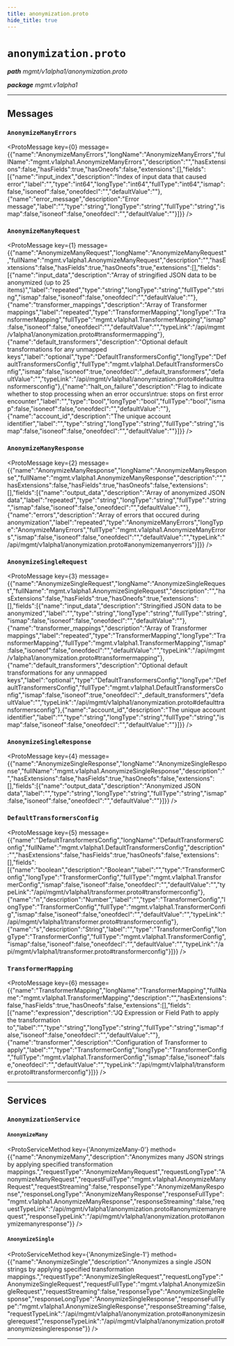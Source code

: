 ```yaml
---
title: anonymization.proto
hide_title: true
---
```



# `anonymization.proto`
_**path** mgmt/v1alpha1/anonymization.proto_

_**package** mgmt.v1alpha1_



---

## Messages


### `AnonymizeManyErrors`
<ProtoMessage key={0} message={{"name":"AnonymizeManyErrors","longName":"AnonymizeManyErrors","fullName":"mgmt.v1alpha1.AnonymizeManyErrors","description":"","hasExtensions":false,"hasFields":true,"hasOneofs":false,"extensions":[],"fields":[{"name":"input_index","description":"Index of input data that caused error","label":"","type":"int64","longType":"int64","fullType":"int64","ismap":false,"isoneof":false,"oneofdecl":"","defaultValue":""},{"name":"error_message","description":"Error message","label":"","type":"string","longType":"string","fullType":"string","ismap":false,"isoneof":false,"oneofdecl":"","defaultValue":""}]}} />


### `AnonymizeManyRequest`
<ProtoMessage key={1} message={{"name":"AnonymizeManyRequest","longName":"AnonymizeManyRequest","fullName":"mgmt.v1alpha1.AnonymizeManyRequest","description":"","hasExtensions":false,"hasFields":true,"hasOneofs":true,"extensions":[],"fields":[{"name":"input_data","description":"Array of stringified JSON data to be anonymized (up to 25 items)","label":"repeated","type":"string","longType":"string","fullType":"string","ismap":false,"isoneof":false,"oneofdecl":"","defaultValue":""},{"name":"transformer_mappings","description":"Array of Transformer mappings","label":"repeated","type":"TransformerMapping","longType":"TransformerMapping","fullType":"mgmt.v1alpha1.TransformerMapping","ismap":false,"isoneof":false,"oneofdecl":"","defaultValue":"","typeLink":"/api/mgmt/v1alpha1/anonymization.proto#transformermapping"},{"name":"default_transformers","description":"Optional default transformations for any unmapped keys","label":"optional","type":"DefaultTransformersConfig","longType":"DefaultTransformersConfig","fullType":"mgmt.v1alpha1.DefaultTransformersConfig","ismap":false,"isoneof":true,"oneofdecl":"_default_transformers","defaultValue":"","typeLink":"/api/mgmt/v1alpha1/anonymization.proto#defaulttransformersconfig"},{"name":"halt_on_failure","description":"Flag to indicate whether to stop processing when an error occurs\ntrue: stops on first error encounter","label":"","type":"bool","longType":"bool","fullType":"bool","ismap":false,"isoneof":false,"oneofdecl":"","defaultValue":""},{"name":"account_id","description":"The unique account identifier","label":"","type":"string","longType":"string","fullType":"string","ismap":false,"isoneof":false,"oneofdecl":"","defaultValue":""}]}} />


### `AnonymizeManyResponse`
<ProtoMessage key={2} message={{"name":"AnonymizeManyResponse","longName":"AnonymizeManyResponse","fullName":"mgmt.v1alpha1.AnonymizeManyResponse","description":"","hasExtensions":false,"hasFields":true,"hasOneofs":false,"extensions":[],"fields":[{"name":"output_data","description":"Array of anonymized JSON data","label":"repeated","type":"string","longType":"string","fullType":"string","ismap":false,"isoneof":false,"oneofdecl":"","defaultValue":""},{"name":"errors","description":"Array of errors that occured during anonymization","label":"repeated","type":"AnonymizeManyErrors","longType":"AnonymizeManyErrors","fullType":"mgmt.v1alpha1.AnonymizeManyErrors","ismap":false,"isoneof":false,"oneofdecl":"","defaultValue":"","typeLink":"/api/mgmt/v1alpha1/anonymization.proto#anonymizemanyerrors"}]}} />


### `AnonymizeSingleRequest`
<ProtoMessage key={3} message={{"name":"AnonymizeSingleRequest","longName":"AnonymizeSingleRequest","fullName":"mgmt.v1alpha1.AnonymizeSingleRequest","description":"","hasExtensions":false,"hasFields":true,"hasOneofs":true,"extensions":[],"fields":[{"name":"input_data","description":"Stringified JSON data to be anonymized","label":"","type":"string","longType":"string","fullType":"string","ismap":false,"isoneof":false,"oneofdecl":"","defaultValue":""},{"name":"transformer_mappings","description":"Array of Transformer mappings","label":"repeated","type":"TransformerMapping","longType":"TransformerMapping","fullType":"mgmt.v1alpha1.TransformerMapping","ismap":false,"isoneof":false,"oneofdecl":"","defaultValue":"","typeLink":"/api/mgmt/v1alpha1/anonymization.proto#transformermapping"},{"name":"default_transformers","description":"Optional default transformations for any unmapped keys","label":"optional","type":"DefaultTransformersConfig","longType":"DefaultTransformersConfig","fullType":"mgmt.v1alpha1.DefaultTransformersConfig","ismap":false,"isoneof":true,"oneofdecl":"_default_transformers","defaultValue":"","typeLink":"/api/mgmt/v1alpha1/anonymization.proto#defaulttransformersconfig"},{"name":"account_id","description":"The unique account identifier","label":"","type":"string","longType":"string","fullType":"string","ismap":false,"isoneof":false,"oneofdecl":"","defaultValue":""}]}} />


### `AnonymizeSingleResponse`
<ProtoMessage key={4} message={{"name":"AnonymizeSingleResponse","longName":"AnonymizeSingleResponse","fullName":"mgmt.v1alpha1.AnonymizeSingleResponse","description":"","hasExtensions":false,"hasFields":true,"hasOneofs":false,"extensions":[],"fields":[{"name":"output_data","description":"Anonymized JSON data","label":"","type":"string","longType":"string","fullType":"string","ismap":false,"isoneof":false,"oneofdecl":"","defaultValue":""}]}} />


### `DefaultTransformersConfig`
<ProtoMessage key={5} message={{"name":"DefaultTransformersConfig","longName":"DefaultTransformersConfig","fullName":"mgmt.v1alpha1.DefaultTransformersConfig","description":"","hasExtensions":false,"hasFields":true,"hasOneofs":false,"extensions":[],"fields":[{"name":"boolean","description":"Boolean","label":"","type":"TransformerConfig","longType":"TransformerConfig","fullType":"mgmt.v1alpha1.TransformerConfig","ismap":false,"isoneof":false,"oneofdecl":"","defaultValue":"","typeLink":"/api/mgmt/v1alpha1/transformer.proto#transformerconfig"},{"name":"n","description":"Number","label":"","type":"TransformerConfig","longType":"TransformerConfig","fullType":"mgmt.v1alpha1.TransformerConfig","ismap":false,"isoneof":false,"oneofdecl":"","defaultValue":"","typeLink":"/api/mgmt/v1alpha1/transformer.proto#transformerconfig"},{"name":"s","description":"String","label":"","type":"TransformerConfig","longType":"TransformerConfig","fullType":"mgmt.v1alpha1.TransformerConfig","ismap":false,"isoneof":false,"oneofdecl":"","defaultValue":"","typeLink":"/api/mgmt/v1alpha1/transformer.proto#transformerconfig"}]}} />


### `TransformerMapping`
<ProtoMessage key={6} message={{"name":"TransformerMapping","longName":"TransformerMapping","fullName":"mgmt.v1alpha1.TransformerMapping","description":"","hasExtensions":false,"hasFields":true,"hasOneofs":false,"extensions":[],"fields":[{"name":"expression","description":"JQ Expression or Field Path to apply the transformation to","label":"","type":"string","longType":"string","fullType":"string","ismap":false,"isoneof":false,"oneofdecl":"","defaultValue":""},{"name":"transformer","description":"Configuration of Transformer to apply","label":"","type":"TransformerConfig","longType":"TransformerConfig","fullType":"mgmt.v1alpha1.TransformerConfig","ismap":false,"isoneof":false,"oneofdecl":"","defaultValue":"","typeLink":"/api/mgmt/v1alpha1/transformer.proto#transformerconfig"}]}} />

---
## Services


### `AnonymizationService`




#### `AnonymizeMany`
<ProtoServiceMethod key={'AnonymizeMany-0'} method={{"name":"AnonymizeMany","description":"Anonymizes many JSON strings by applying specified transformation mappings.","requestType":"AnonymizeManyRequest","requestLongType":"AnonymizeManyRequest","requestFullType":"mgmt.v1alpha1.AnonymizeManyRequest","requestStreaming":false,"responseType":"AnonymizeManyResponse","responseLongType":"AnonymizeManyResponse","responseFullType":"mgmt.v1alpha1.AnonymizeManyResponse","responseStreaming":false,"requestTypeLink":"/api/mgmt/v1alpha1/anonymization.proto#anonymizemanyrequest","responseTypeLink":"/api/mgmt/v1alpha1/anonymization.proto#anonymizemanyresponse"}} />


#### `AnonymizeSingle`
<ProtoServiceMethod key={'AnonymizeSingle-1'} method={{"name":"AnonymizeSingle","description":"Anonymizes a single JSON strings by applying specified transformation mappings.","requestType":"AnonymizeSingleRequest","requestLongType":"AnonymizeSingleRequest","requestFullType":"mgmt.v1alpha1.AnonymizeSingleRequest","requestStreaming":false,"responseType":"AnonymizeSingleResponse","responseLongType":"AnonymizeSingleResponse","responseFullType":"mgmt.v1alpha1.AnonymizeSingleResponse","responseStreaming":false,"requestTypeLink":"/api/mgmt/v1alpha1/anonymization.proto#anonymizesinglerequest","responseTypeLink":"/api/mgmt/v1alpha1/anonymization.proto#anonymizesingleresponse"}} />


---


  